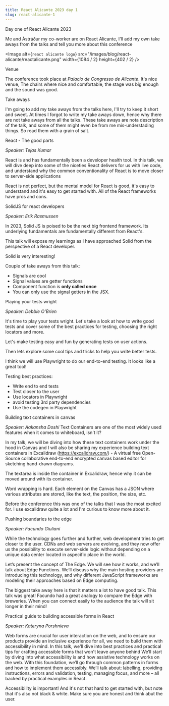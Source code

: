 ```yaml
---
title: React Alicante 2023 day 1
slug: react-alicante-1
---
```


Day one of React Alicante 2023

Me and Ástráður my co-worker are on React Alicante, I'll add my own take aways from the talks and tell you more about this conference

<Image
  alt={`react alicante logo`}
  src="/images/blog/react-alicante/reactalicante.png"
  width={1084 / 2}
  height={402 / 2}
/>

Venue

The conference took place at _Palacio de Congresso de Alicante_. It's nice venue, The chairs where nice and comfortable, the stage was big enough and the sound was good.

Take aways

I'm going to add my take aways from the talks here, I'll try to keep it short and sweet. At times I forgot to write my take aways down, hence why there are not take aways from all the talks.
These take aways are nota description of the talk, and some of them might even be from me mis-understading things.
So read them with a grain of salt.

React - The good parts

_Speaker: Tejas Kumar_

React is and has fundamentally been a developer health tool. In this talk, we will dive deep into some of the niceties React delivers for us with live code, and understand why the common conventionality of React is to move closer to server-side applications

React is not perfect, but the mental model for React is good, it's easy to understand and it's easy to get started with. All of the React frameworks have pros and cons.

SolidJS for react developers

_Speaker: Erik Rasmussen_

In 2023, Solid JS is poised to be the next big frontend framework. Its underlying fundamentals are fundamentally different from React's.

This talk will expose my learnings as I have approached Solid from the perspective of a React developer.

Solid is very interesting!

Couple of take aways from this talk:

- Signals are cool
- Signal values are getter functions
- Component function is **only called once**
- You can only use the signal getters in the JSX.

Playing your tests wright

_Speaker: Debbie O'Brien_

It's time to play your tests wright. Let's take a look at how to write good tests and cover some of the best practices for testing, choosing the right locators and more.

Let's make testing easy and fun by generating tests on user actions.

Then lets explore some cool tips and tricks to help you write better tests.

I think we will use Playwright to do our end-to-end testing. It looks like a great tool!

Testing best practices:

- Write end to end tests
- Test closer to the user
- Use locators in Playwright
- avoid testing 3rd party dependencies
- Use the codegen in Playwright

Building text containers in canvas

_Speaker: Aakansha Doshi_
Text Containers are one of the most widely used features when it comes to whiteboard, isn't it?

In my talk, we will be diving into how these text containers work under the hood in Canvas and I will also be sharing my experience building text containers in Excalidraw (https://excalidraw.com/) - A virtual free Open-Source collaborative end-to-end encrypted canvas based editor for sketching hand-drawn diagrams.

The textarea is inside the container in Excalidraw, hence why it can be moved around with its container.

Word wrapping is hard.
Each element on the Canvas has a JSON where various attributes are stored, like the text, the position, the size, etc.

Before the conference this was one of the talks that I was the most excited for. I use excalidraw quite a lot and I'm curious to know more about it.

Pushing boundaries to the edge

_Speaker: Facundo Giuliani_

While the technology goes further and further, web development tries to get closer to the user. CDNs and web servers are evolving, and they now offer us the possibility to execute server-side logic without depending on a unique data center located in aspecific place in the world.

Let’s present the concept of The Edge. We will see how it works, and we’ll talk about Edge Functions. We’ll discuss why the main hosting providers are introducing this technology, and why different JavaScript frameworks are modeling their approaches based on Edge computing.

The biggest take away here is that it matters a lot to have good talk. This talk was great!
Facundo had a great analogy to compare the Edge with breweries.
When you can connect easily to the audience the talk will sit longer in their mind!

Practical guide to building accessible forms in React

_Speaker: Kateryna Porshnieva_

Web forms are crucial for user interaction on the web, and to ensure our products provide an inclusive experience for all, we need to build them with accessibility in mind. In this talk, we'll dive into best practices and practical tips for crafting accessible forms that won't leave anyone behind
We’ll start by diving into what accessibility is and how assistive technology works on the web. With this foundation, we’ll go through common patterns in forms and how to implement them accessibly. We’ll talk about: labelling, providing instructions, errors and validation, testing, managing focus, and more – all backed by practical examples in React.

Accessibility is important! And it's not that hard to get started with, but note that it's also not black & white.
Make sure you are honest and think abut the user.

